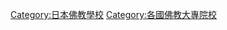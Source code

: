 {{Commonscat|Buddhist universities and colleges in Japan}}
[[Category:日本佛教學校|Category:日本佛教學校]]
[[Category:各國佛教大專院校|Category:各國佛教大專院校]]
